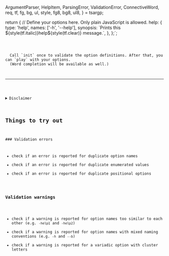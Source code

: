 
  ArgumentParser, HelpItem, ParsingError, ValidationError, ConnectiveWord,
  req, tf, fg, bg, ul, style, fg8, bg8, ul8,
} = tsargp;

return { // Define your options here. Only plain JavaScript is allowed. help: { type: 'help', names: ['-h', '--help'], synopsis: \`Prints this \${style(tf.italic)}help\${style(tf.clear)} message.\`, }, };`;

<Code callbacks={callbacks} initialDoc={initialDoc} />

<Callout type="default">
  Call `init` once to validate the option definitions. After that, you can `play` with your options.
  (Word completion will be available as well.)
</Callout>

---

<Play callbacks={callbacks} />

<details>
  <summary>Disclaimer</summary>

Terminal emulation has limited capabilities. Copy, paste, history, colorization, and completion work, but not as seamlessly as in a real shell. For a smoother experience, you may want to try the demo locally:

```sh copy
npm i -g tsargp && complete -C tsargp tsargp
```

</details>

## Things to try out

<Steps>
### Validation errors

- check if an error is reported for duplicate option names
- check if an error is reported for duplicate enumerated values
- check if an error is reported for duplicate positional options

### Validation warnings

- check if a warning is reported for option names too similar to each other (e.g. `-help1` and `-help2`)
- check if a warning is reported for option names with mixed naming conventions (e.g. `-h` and `--b`)
- check if a warning is reported for a variadic option with cluster letters

</Steps>
